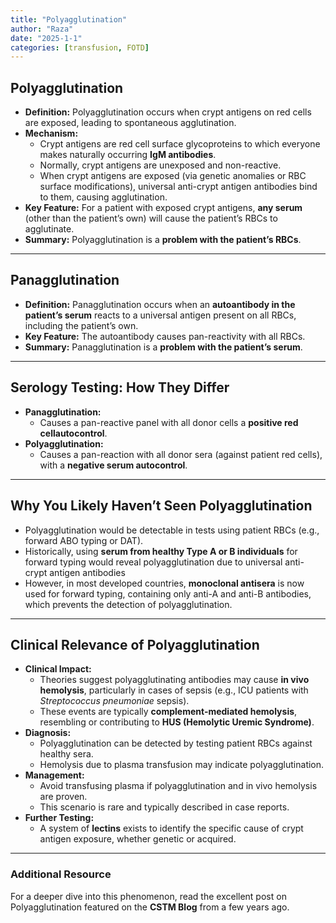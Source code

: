 ```yaml
---
title: "Polyagglutination"
author: "Raza"
date: "2025-1-1"
categories: [transfusion, FOTD]
---
```


## Polyagglutination

-   **Definition:** Polyagglutination occurs when crypt antigens on red cells are exposed, leading to spontaneous agglutination.\
-   **Mechanism:**
    -   Crypt antigens are red cell surface glycoproteins to which everyone makes naturally occurring **IgM antibodies**.
    -   Normally, crypt antigens are unexposed and non-reactive.
    -   When crypt antigens are exposed (via genetic anomalies or RBC surface modifications), universal anti-crypt antigen antibodies bind to them, causing agglutination.
-   **Key Feature:** For a patient with exposed crypt antigens, **any serum** (other than the patient’s own) will cause the patient’s RBCs to agglutinate.
-   **Summary:** Polyagglutination is a **problem with the patient’s RBCs**.

------------------------------------------------------------------------

## Panagglutination

-   **Definition:** Panagglutination occurs when an **autoantibody in the patient’s serum** reacts to a universal antigen present on all RBCs, including the patient’s own.
-   **Key Feature:** The autoantibody causes pan-reactivity with all RBCs.
-   **Summary:** Panagglutination is a **problem with the patient’s serum**.

------------------------------------------------------------------------

## Serology Testing: How They Differ

-   **Panagglutination:**
    -   Causes a pan-reactive panel with all donor cells a **positive red cellautocontrol**.
-   **Polyagglutination:**
    -   Causes a pan-reaction with all donor sera (against patient red cells), with a **negative serum autocontrol**.

------------------------------------------------------------------------

## Why You Likely Haven’t Seen Polyagglutination

-   Polyagglutination would be detectable in tests using patient RBCs (e.g., forward ABO typing or DAT).
-   Historically, using **serum from healthy Type A or B individuals** for forward typing would reveal polyagglutination due to universal anti-crypt antigen antibodies
-   However, in most developed countries, **monoclonal antisera** is now used for forward typing, containing only anti-A and anti-B antibodies, which prevents the detection of polyagglutination.

------------------------------------------------------------------------

## Clinical Relevance of Polyagglutination

-   **Clinical Impact:**
    -   Theories suggest polyagglutinating antibodies may cause **in vivo hemolysis**, particularly in cases of sepsis (e.g., ICU patients with *Streptococcus pneumoniae* sepsis).
    -   These events are typically **complement-mediated hemolysis**, resembling or contributing to **HUS (Hemolytic Uremic Syndrome)**.
-   **Diagnosis:**
    -   Polyagglutination can be detected by testing patient RBCs against healthy sera.
    -   Hemolysis due to plasma transfusion may indicate polyagglutination.
-   **Management:**
    -   Avoid transfusing plasma if polyagglutination and in vivo hemolysis are proven.
    -   This scenario is rare and typically described in case reports.
-   **Further Testing:**
    -   A system of **lectins** exists to identify the specific cause of crypt antigen exposure, whether genetic or acquired.

------------------------------------------------------------------------

### Additional Resource

For a deeper dive into this phenomenon, read the excellent post on Polyagglutination featured on the **CSTM Blog** from a few years ago.
